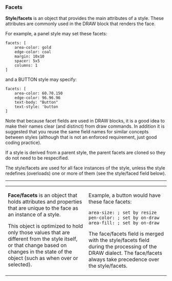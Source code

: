 ===Facets===

'''Style/facets''' is an object that provides the main attributes of a style. These attributes are commonly used in the DRAW block that renders the face.

For example, a panel style may set these facets:

<pre>
facets: [
    area-color: gold
    edge-color: coal
    margin: 10x10
    spacer: 5x5
    columns: 1
]
</pre>

and a BUTTON style may specify:

<pre>
facets: [
    area-color: 60.70.150
    edge-color: 96.96.96
    text-body: "Button"
    text-style: 'button
]
</pre>

Note that because facet fields are used in DRAW blocks, it is a good idea to make their names clear (and distinct) from draw commands. In addition it is suggested that you reuse the same field names for similar concepts between styles (although that is not an enforced requirement, just good coding practice).

If a style is derived from a parent style, the parent facets are cloned so they do not need to be respecified.

The style/facets are used for all face instances of the style, unless the style redefines (overloads) one or more of them (see the style/faced field below).
----------------------------------------------------------------------------

<TABLE CELLPADDING=10 CELLSPACING=10><TR><TD WIDTH=50% VALIGN=TOP>
'''Face/facets''' is an object that holds attributes and properties that are unique to the face as an instance of a style.

This object is optimized to hold only those values that are different from the style itself, or that change based on changes in the state of the object (such as when over or selected).
</TD><TD VALIGN=TOP>
Example, a button would have these face facets:

<pre>
area-size: ; set by resize
pen-color: ; set by on-draw
area-fill: ; set by on-draw
</pre>

The face/facets field is merged with the style/facets field during the processing of the DRAW dialect. The face/facets always take precedence over the style/facets.
</TD></TR></TABLE>